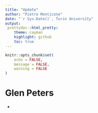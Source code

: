 ```yaml
---
title: "Update"
author: "Pietro Monticone"
date: "`r Sys.Date()`, Turin University"
output:
 prettydoc::html_pretty:
    theme: cayman
    highlight: github
    toc: true
---
```


```r
knitr::opts_chunk$set(
	echo = FALSE,
	message = FALSE,
	warning = FALSE
)
```

# Glen Peters 

* 